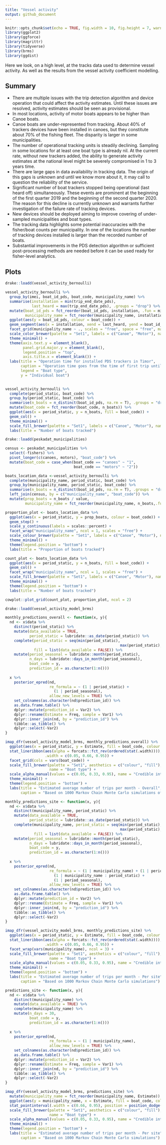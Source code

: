 ```yaml
---
title: "Vessel activity"
output: github_document
---
```


```r
knitr::opts_chunk$set(echo = TRUE, fig.width = 10, fig.height = 7, warning = F)
library(ggplot2)
library(ggforce)
library(magrittr)
library(tidyverse)
library(brms)
library(ggdist)
```

Here we look, on a high level, at the tracks data used to determine vessel activity. As well as the results from the vessel activity coefficient modelling.

## Summary

* There are multiple issues with the trip detection algorithm and device operation that could affect the activity estimates. Until these issues are resolved, activity estimates should be seen as provisional. 
* In most locations, activity of motor boats appears to be higher than Canoe boats.
* Canoe boats are under-represented from tracking. About 40% of trackers devices have been installed in canoes, but they constitute about 70% of the fishing fleet. The disparity is larger in some municipalities. 
* The number of operational tracking units is steadily declining. Sampling in some locations for at least one boat type is already nil. At the current rate, without new trackers added, the ability to generate activity estimates at the national level might be severely compromised in 1 to 3 years time. 
* There are large gaps in data availability in tracking data. The origin of this gaps is unknown and until we know more about it, it may call to question the reliability of the service.
* Significant number of boat trackers stopped being operational (last heard off) simultaneously. These events are prominent at the beginning of the first quarter 2019 and the beginning of the second quarter 2020. The reason for this decline is currently unknown and warrants further investigation of the failure rate of tracking devices. 
* New devices should be deployed aiming to improve covering of under-sampled municipalities and boat types. 
* The tracking data highlights some potential inaccuracies with the fisher/boat counts per municipality. In one of the locations the number of tracking devices installed is larger than the recorded number of boats. 
* Substantial improvements in the PDS detection algorithm or sufficient post-processing methods are needed before it can be used ready for fisher-level analytics. 


## Plots

```r
drake::loadd(vessel_activity_bernoulli)

vessel_activity_bernoulli %>%
  group_by(imei, boat_id_pds, boat_code, municipality_name) %>%
  summarise(installation = min(trip_end_date_pds), 
            last_heard = max(trip_end_date_pds), .groups = "drop") %>%
  mutate(boat_id_pds = fct_reorder(boat_id_pds, installation, .fun = min, .desc = T),
         municipality_name = fct_reorder(municipality_name, installation, .fun = min, .desc = F)) %>%
  ggplot(aes(y = boat_id_pds, colour = boat_code)) +
  geom_segment(aes(x = installation, xend = last_heard, yend = boat_id_pds)) +
  facet_grid(municipality_name ~ ., scales = "free", space = "free", margins = F) +
  scale_color_brewer(palette = "Set1", labels = c("Canoe", "Motor"), name = "Boat type") +
  theme_minimal() +
  theme(axis.text.y = element_blank(), 
        panel.grid.major.y = element_blank(), 
        legend.position = "top", 
        axis.title.x = element_blank()) +
  labs(title = "Operation time for installed PDS trackers in Timor", 
       caption = "Operation time goes from the time of first trip until the time the tracker was last detected",
       legend = "Boat type",
       y = "Individual boat")
  
```

```r
vessel_activity_bernoulli %>%
  complete(period_static, boat_code) %>%
  group_by(period_static, boat_code) %>%
  summarise(n_boats = n_distinct(boat_id_pds, na.rm = T), .groups = "drop") %>%
  mutate(boat_code = fct_reorder(boat_code, n_boats)) %>%
  ggplot(aes(x = period_static, y = n_boats, fill = boat_code)) +
  geom_col() +
  theme_minimal() +
  scale_fill_brewer(palette = "Set1", labels = c("Canoe", "Motor"), name = "Boat type") +
  labs(title = "Number of boats tracked")
```

```r
drake::loadd(peskadat_municipalities)

census <- peskadat_municipalities %>%
  select(-fishers) %>%
  pivot_longer(c(canoes, motors), "boat_code") %>%
  mutate(boat_code = case_when(boat_code == "canoes" ~ "1", 
                               boat_code == "motors" ~ "2"))

boats_location_data <-vessel_activity_bernoulli %>%
  complete(municipality_name, period_static, boat_code) %>%
  group_by(municipality_name, period_static, boat_code) %>%
  summarise(n_boats = n_distinct(boat_id_pds, na.rm = T), .groups = "drop") %>%
  left_join(census, by = c("municipality_name", "boat_code")) %>%
  mutate(prop_boats = n_boats / value, 
         municipality_name = fct_reorder(municipality_name, n_boats,.fun = max, .desc = T))

proportion_plot <- boats_location_data %>%
  ggplot(aes(x = period_static, y = prop_boats, colour = boat_code)) +
  geom_step() +
  scale_y_continuous(labels = scales::percent) +
  facet_wrap("municipality_name", ncol = 1, scales = "free") +
  scale_colour_brewer(palette = "Set1", labels = c("Canoe", "Motor"), name = "Boat type") +
  theme_minimal() +
  theme(legend.position = "bottom") +
  labs(title = "Proportion of boats tracked")

count_plot <- boats_location_data %>%
  ggplot(aes(x = period_static, y = n_boats, fill = boat_code)) +
  geom_col() +
  facet_wrap("municipality_name", ncol = 1, scales = "free") +
  scale_fill_brewer(palette = "Set1", labels = c("Canoe", "Motor"), name = "Boat type") +
  theme_minimal() +
  theme(legend.position = "bottom") +
  labs(title = "Number of boats tracked")

cowplot::plot_grid(count_plot, proportion_plot, ncol = 2)

```

```r

drake::loadd(vessel_activity_model_brms)

monthly_predictions_overall <- function(x, y){
  nd <- x$data %>%
    distinct(period_static) %>%
    mutate(data_available = TRUE, 
           period_static = lubridate::as_date(period_static)) %>%
    complete(period_static = seq(min(period_static), 
                                                    max(period_static), "month"), 
             fill = list(data_available = FALSE)) %>%
    mutate(period_seasonal = lubridate::month(period_static), 
           n_days = lubridate::days_in_month(period_seasonal),
           boat_code = y,
           prediction_id = as.character(1:n())) 
  
  x %>%
    posterior_epred(nd, 
                    re_formula = ~ (1 | period_static) +
                      (1 | period_seasonal), 
                    allow_new_levels = TRUE) %>% 
    set_colnames(as.character(nd$prediction_id)) %>%
    as.data.frame.table() %>%
    dplyr::mutate(prediction_id = Var2) %>%
    dplyr::rename(Estimate = Freq, sample = Var1) %>%
    dplyr::inner_join(nd, by = "prediction_id") %>%
    tibble::as_tibble() %>%
    dplyr::select(-Var2)
}

imap_dfr(vessel_activity_model_brms, monthly_predictions_overall) %>%
  ggplot(aes(x = period_static, y = Estimate, fill = boat_code, colour = boat_code)) + 
  stat_lineribbon(aes(alpha = forcats::fct_rev(ordered(stat(.width)))), 
                  .width = c(0.05, 0.66, 0.95)) +
  facet_grid(cols = vars(boat_code)) +
  scale_fill_brewer(palette = "Set1", aesthetics = c("colour", "fill"), 
                    name = "Boat type") +
  scale_alpha_manual(values = c(0.05, 0.33, 0.95), name = "Credible interval") +
  theme_minimal() +
  theme(legend.position = "bottom") +
  labs(title = "Estimated average number of trips per month - Overall", 
       caption = "Based on 1000 Markov Chain Monte Carlo simulations of the Dynamic Vessel Activity Coefficient")

```

```r
monthly_predictions_site <- function(x, y){
  nd <- x$data %>%
    distinct(municipality_name, period_static) %>%
    mutate(data_available = TRUE, 
           period_static = lubridate::as_date(period_static)) %>%
    complete(municipality_name, period_static = seq(min(period_static), 
                                                    max(period_static), "month"), 
             fill = list(data_available = FALSE)) %>%
    mutate(period_seasonal = lubridate::month(period_static), 
           n_days = lubridate::days_in_month(period_seasonal),
           boat_code = y,
           prediction_id = as.character(1:n())) 
  
  x %>%
    posterior_epred(nd, 
                    re_formula = ~ (1 | municipality_name) + (1 | period_static) +
                      (1 | municipality_name : period_static) + 
                      (1 | period_seasonal), 
                    allow_new_levels = TRUE) %>% 
    set_colnames(as.character(nd$prediction_id)) %>%
    as.data.frame.table() %>%
    dplyr::mutate(prediction_id = Var2) %>%
    dplyr::rename(Estimate = Freq, sample = Var1) %>%
    dplyr::inner_join(nd, by = "prediction_id") %>%
    tibble::as_tibble() %>%
    dplyr::select(-Var2)
}

imap_dfr(vessel_activity_model_brms, monthly_predictions_site) %>%
  ggplot(aes(x = period_static, y = Estimate, fill = boat_code, colour = boat_code)) + 
  stat_lineribbon(aes(alpha = forcats::fct_rev(ordered(stat(.width)))), 
                  .width = c(0.05, 0.66, 0.95)) +
  facet_wrap(vars(municipality_name), ncol = 3) +
  scale_fill_brewer(palette = "Set1", aesthetics = c("colour", "fill"), 
                    name = "Boat type") +
  scale_alpha_manual(values = c(0.05, 0.33, 0.95), name = "Credible interval") +
  theme_minimal() +
  theme(legend.position = "bottom") +
  labs(title = "Estimated average number of trips per month - Per site", 
       caption = "Based on 1000 Markov Chain Monte Carlo simulations")

```

```r
predictions_site <- function(x, y){
  nd <- x$data %>%
    distinct(municipality_name) %>%
    mutate(data_available = TRUE) %>%
    complete(municipality_name) %>%
    mutate(n_days = 30,
           boat_code = y,
           prediction_id = as.character(1:n())) 
  
  x %>%
    posterior_epred(nd, 
                    re_formula = ~ (1 | municipality_name), 
                    allow_new_levels = TRUE) %>% 
    set_colnames(as.character(nd$prediction_id)) %>%
    as.data.frame.table() %>%
    dplyr::mutate(prediction_id = Var2) %>%
    dplyr::rename(Estimate = Freq, sample = Var1) %>%
    dplyr::inner_join(nd, by = "prediction_id") %>%
    tibble::as_tibble() %>%
    dplyr::select(-Var2)
}

imap_dfr(vessel_activity_model_brms, predictions_site) %>%
  mutate(municipality_name = fct_reorder(municipality_name, Estimate)) %>%
  ggplot(aes(y = municipality_name, x = Estimate, fill = boat_code, colour = boat_code)) + 
  stat_pointinterval(.width = c(0.66, 0.95), position = position_dodge(0.4)) +
  scale_fill_brewer(palette = "Set1", aesthetics = c("colour", "fill"), 
                    name = "Boat type") +
  scale_alpha_manual(values = c(0.05, 0.33, 0.95), name = "Credible interval") +
  theme_minimal() +
  theme(legend.position = "bottom") +
  labs(title = "Estimated average number of trips per month - Per site", 
       caption = "Based on 1000 Markov Chain Monte Carlo simulations")

```

